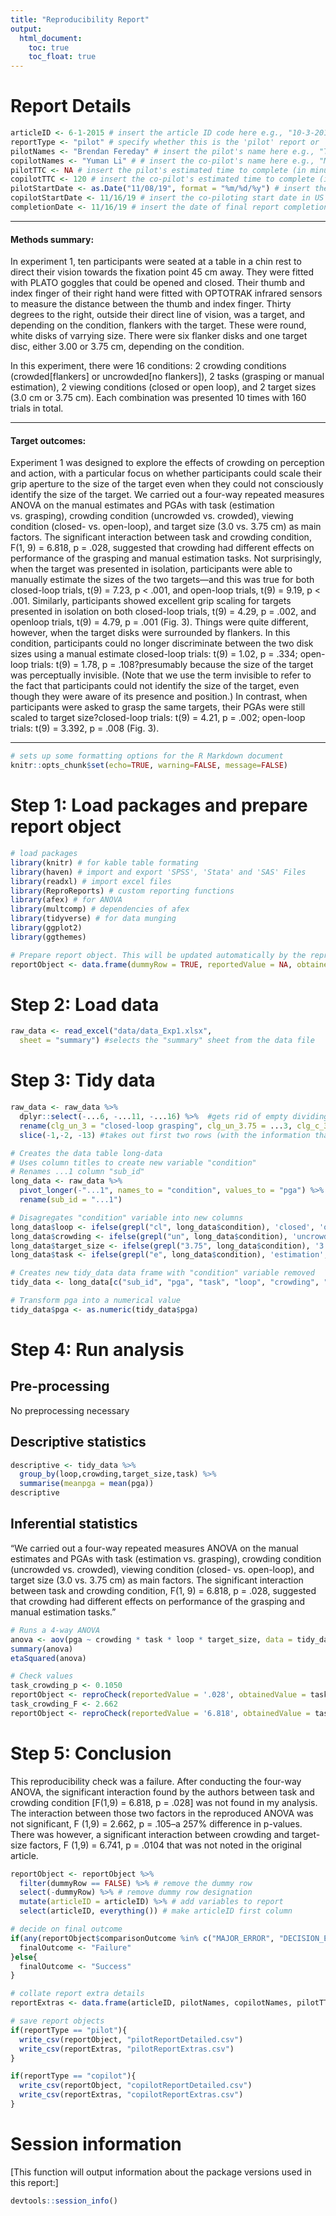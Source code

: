 ```yaml
---
title: "Reproducibility Report"
output:
  html_document:
    toc: true
    toc_float: true
---
```


# Report Details

```r
articleID <- 6-1-2015 # insert the article ID code here e.g., "10-3-2015"
reportType <- "pilot" # specify whether this is the 'pilot' report or 'copilot' report
pilotNames <- "Brendan Fereday" # insert the pilot's name here e.g., "Tom Hardwicke".
copilotNames <- "Yuman Li" # # insert the co-pilot's name here e.g., "Michael Frank".
pilotTTC <- NA # insert the pilot's estimated time to complete (in minutes, it is fine to approximate) e.g., 120
copilotTTC <- 120 # insert the co-pilot's estimated time to complete (in minutes, it is fine to approximate) e.g., 120
pilotStartDate <- as.Date("11/08/19", format = "%m/%d/%y") # insert the piloting start date in US format e.g., as.Date("01/25/18", format = "%m/%d/%y")
copilotStartDate <- 11/16/19 # insert the co-piloting start date in US format e.g., as.Date("01/25/18", format = "%m/%d/%y")
completionDate <- 11/16/19 # insert the date of final report completion in US format e.g., as.Date("01/25/18", format = "%m/%d/%y")
```

------

#### Methods summary: 

In experiment 1, ten participants were seated at a table in a chin rest to direct their vision towards the fixation point 45 cm away. They were fitted with PLATO goggles that could be opened and closed. Their thumb and index finger of their right hand were fitted with OPTOTRAK infrared sensors to measure the distance between the thumb and index finger. Thirty degrees to the right, outside their direct line of vision, was a target, and depending on the condition, flankers with the target. These were round, white disks of varrying size. There were six flanker disks and one target disc, either 3.00 or 3.75 cm, depending on the condition.

In this experiment, there were 16 conditions: 2 crowding conditions (crowded[flankers] or uncrowded[no flankers]), 2 tasks (grasping or manual estimation), 2 viewing conditions (closed or open loop), and 2 target sizes (3.0 cm or 3.75 cm). Each combination was presented 10 times with 160 trials in total.

------

#### Target outcomes: 

Experiment 1 was designed to explore the effects of crowding on perception and action, with a particular focus on whether participants could scale their grip aperture to the size of the target even when they could not consciously identify the size of the target. We carried out a four-way repeated measures ANOVA on the manual estimates and PGAs with task (estimation vs. grasping), crowding condition (uncrowded vs. crowded), viewing condition (closed- vs. open-loop), and target size (3.0 vs. 3.75 cm) as main factors. The significant interaction between task and crowding condition, F(1, 9) = 6.818, p = .028, suggested that crowding had different effects on performance of the grasping and manual estimation tasks. Not surprisingly, when the target was presented in isolation, participants were able to manually estimate the sizes of the two targets—and this was true for both closed-loop trials, t(9) = 7.23, p < .001, and open-loop trials, t(9) = 9.19, p < .001. Similarly, participants showed excellent grip scaling for targets presented in isolation on both closed-loop trials, t(9) = 4.29, p = .002, and openloop trials, t(9) = 4.79, p = .001 (Fig. 3). Things were quite different, however, when the target disks were surrounded by flankers. In this condition, participants could no longer discriminate between the two disk sizes using a manual estimate closed-loop trials: t(9) = 1.02, p = .334; open-loop trials: t(9) = 1.78, p = .108?presumably because the size of the target was perceptually invisible. (Note that we use the term invisible to refer to the fact that participants could not identify the size of the target, even though they were aware of its presence and position.) In contrast, when participants were asked to grasp the same targets, their PGAs were still scaled to target size?closed-loop trials: t(9) = 4.21, p = .002; open-loop trials: t(9) = 3.392, p = .008 (Fig. 3).

------

```r
# sets up some formatting options for the R Markdown document
knitr::opts_chunk$set(echo=TRUE, warning=FALSE, message=FALSE)
```

# Step 1: Load packages and prepare report object

```r
# load packages
library(knitr) # for kable table formating
library(haven) # import and export 'SPSS', 'Stata' and 'SAS' Files
library(readxl) # import excel files
library(ReproReports) # custom reporting functions
library(afex) # for ANOVA
library(multcomp) # dependencies of afex
library(tidyverse) # for data munging
library(ggplot2)
library(ggthemes)
```


```r
# Prepare report object. This will be updated automatically by the reproCheck function each time values are compared
reportObject <- data.frame(dummyRow = TRUE, reportedValue = NA, obtainedValue = NA, valueType = NA, percentageError = NA, comparisonOutcome = NA, eyeballCheck = NA)
```

# Step 2: Load data

```r
raw_data <- read_excel("data/data_Exp1.xlsx", 
  sheet = "summary") #selects the "summary" sheet from the data file
```

# Step 3: Tidy data

```r
raw_data <- raw_data %>% 
  dplyr::select(-...6, -...11, -...16) %>%  #gets rid of empty dividing columns
  rename(clg_un_3 = "closed-loop grasping", clg_un_3.75 = ...3, clg_c_3 = ...4, clg_c_3.75 = ...5, olg_un_3 = "open-loop_grasping", olg_un_3.75 = ...8, olg_c_3 = ...9, olg_c_3.75 = ...10, cle_un_3 = "closed-loop estimation", cle_un_3.75 = ...13, cle_c_3 = ...14, cle_c_3.75 = ...15, ole_un_3 = "open-loop estimation", ole_un_3.75 = ...18, ole_c_3 = ...19, ole_c_3.75 = ...20) %>%  #collapse first two rows into the names of the columns; each column title is now a unique condition
  slice(-1,-2, -13) #takes out first two rows (with the information that has now been collapsed into column names), and the last row containing mean pga for each condition
```

```r
# Creates the data table long-data
# Uses column titles to create new variable "condition"
# Renames ...1 column "sub_id"
long_data <- raw_data %>% 
  pivot_longer(-"...1", names_to = "condition", values_to = "pga") %>% 
  rename(sub_id = "...1")

# Disagregates "condition" variable into new columns
long_data$loop <- ifelse(grepl("cl", long_data$condition), 'closed', 'open')
long_data$crowding <- ifelse(grepl("un", long_data$condition), 'uncrowded', 'crowded')
long_data$target_size <- ifelse(grepl("3.75", long_data$condition), '3.75', '3')
long_data$task <- ifelse(grepl("e", long_data$condition), 'estimation', 'grasp')

# Creates new tidy_data data frame with "condition" variable removed
tidy_data <- long_data[c("sub_id", "pga", "task", "loop", "crowding", "target_size")]

# Transform pga into a numerical value
tidy_data$pga <- as.numeric(tidy_data$pga)
```


# Step 4: Run analysis

## Pre-processing

No preprocessing necessary

## Descriptive statistics


```r
descriptive <- tidy_data %>%
  group_by(loop,crowding,target_size,task) %>%
  summarise(meanpga = mean(pga))
descriptive
```

## Inferential statistics

"We carried out a four-way repeated measures ANOVA on the manual estimates and PGAs with task (estimation vs. grasping), crowding condition (uncrowded vs. crowded), viewing condition (closed- vs. open-loop), and target size (3.0 vs. 3.75 cm) as main factors. The significant interaction between task and crowding condition, F(1, 9) = 6.818, p = .028, suggested that crowding had different effects on performance of the grasping and manual estimation tasks."

```r
# Runs a 4-way ANOVA
anova <- aov(pga ~ crowding * task * loop * target_size, data = tidy_data)
summary(anova)
etaSquared(anova)

# Check values
task_crowding_p <- 0.1050
reportObject <- reproCheck(reportedValue = '.028', obtainedValue = task_crowding_p, valueType = 'p')
task_crowding_F <- 2.662
reportObject <- reproCheck(reportedValue = '6.818', obtainedValue = task_crowding_F, valueType = 'F')
```


# Step 5: Conclusion

This reproducibility check was a failure. After conducting the four-way ANOVA, the significant interaction found by the authors between task and crowding condition [F(1,9) = 6.818, p = .028] was not found in my analysis. The interaction between those two factors in the reproduced ANOVA was not significant, F (1,9) = 2.662, p = .105--a 257% difference in p-values. There was however, a significant interaction between crowding and target-size factors,  F (1,9) = 6.741, p = .0104 that was not noted in the original article.


```r
reportObject <- reportObject %>%
  filter(dummyRow == FALSE) %>% # remove the dummy row
  select(-dummyRow) %>% # remove dummy row designation
  mutate(articleID = articleID) %>% # add variables to report 
  select(articleID, everything()) # make articleID first column

# decide on final outcome
if(any(reportObject$comparisonOutcome %in% c("MAJOR_ERROR", "DECISION_ERROR"))){
  finalOutcome <- "Failure"
}else{
  finalOutcome <- "Success"
}

# collate report extra details
reportExtras <- data.frame(articleID, pilotNames, copilotNames, pilotTTC, copilotTTC, pilotStartDate, copilotStartDate, completionDate, finalOutcome)

# save report objects
if(reportType == "pilot"){
  write_csv(reportObject, "pilotReportDetailed.csv")
  write_csv(reportExtras, "pilotReportExtras.csv")
}

if(reportType == "copilot"){
  write_csv(reportObject, "copilotReportDetailed.csv")
  write_csv(reportExtras, "copilotReportExtras.csv")
}
```

# Session information

[This function will output information about the package versions used in this report:]

```r
devtools::session_info()
```
